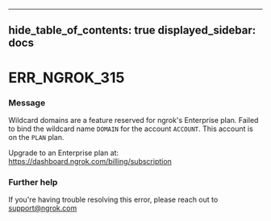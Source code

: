 

---
hide_table_of_contents: true
displayed_sidebar: docs
---


# ERR_NGROK_315

### Message
Wildcard domains are a feature reserved for ngrok's Enterprise plan.
Failed to bind the wildcard name `DOMAIN` for the account `ACCOUNT`.
This account is on the `PLAN` plan.

Upgrade to an Enterprise plan at: https://dashboard.ngrok.com/billing/subscription

<ErrorDetails error="err_ngrok_315" />



### Further help
If you're having trouble resolving this error, please reach out to [support@ngrok.com](mailto:support@ngrok.com?subject=Help%20with%20ERR_NGROK_315)

